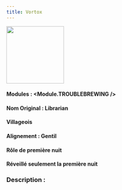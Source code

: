 ```yaml
---
title: Vortox
---
```



<img src='/img/blood-on-the-clocktower/roles/vortox.png' height='150' />

#### Modules : <Module.TROUBLEBREWING />
#### Nom Original : Librarian
#### Villageois
#### Alignement : Gentil 
#### Rôle de première nuit
#### Réveillé seulement la première nuit

### Description :
